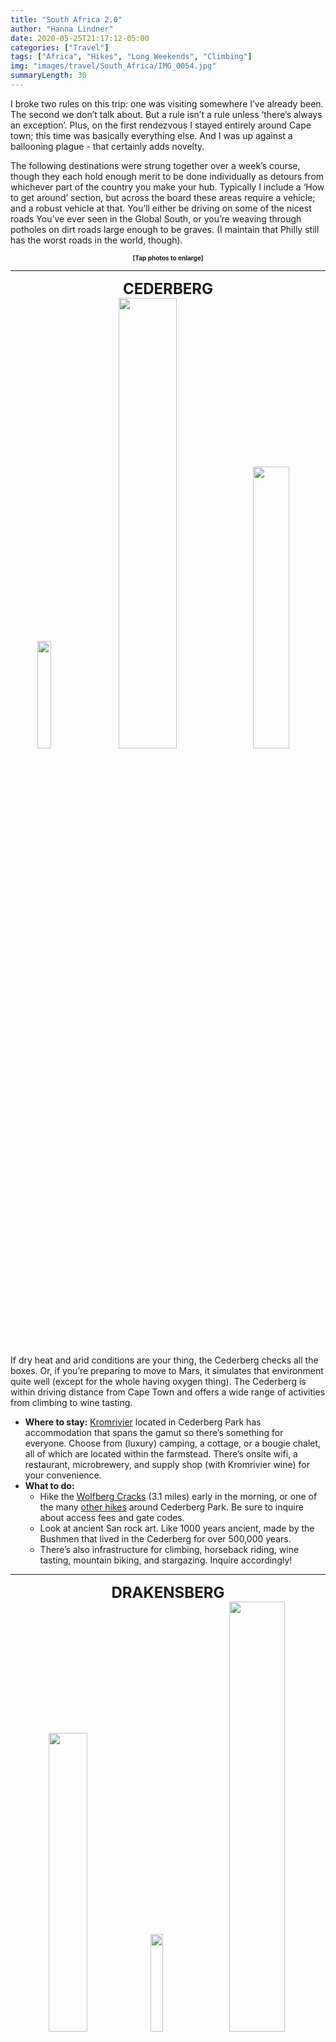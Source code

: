 ```yaml
---
title: "South Africa 2.0"
author: "Hanna Lindner"
date: 2020-05-25T21:17:12-05:00 
categories: ["Travel"]
tags: ["Africa", "Hikes", "Long Weekends", "Climbing"]
img: "images/travel/South_Africa/IMG_0054.jpg"
summaryLength: 30
---
```


I broke two rules on this trip: one was visiting somewhere I've already been. The second we don't talk about. But a rule isn't a rule unless 'there's always an exception'. Plus, on the first rendezvous I stayed entirely around Cape town; this time was basically everything else. And I was up against a ballooning plague - that certainly adds novelty.

The following destinations were strung together over a week's course, though they each hold enough merit to be done individually as detours from whichever part of the country you make your hub. Typically I include a 'How to get around’ section, but across the board these areas require a vehicle; and a robust vehicle at that. You'll either be driving on some of the nicest roads You've ever seen in the Global South, or you're weaving through potholes on dirt roads large enough to be graves. (I maintain that Philly still has the worst roads in the world, though).


<center>
<font size="1">
**[Tap photos to enlarge]**
</font>
</center>

--- 

<center>
<font size="5">
**CEDERBERG**
</font>
</center>
<center>
[![](/images/travel/South_Africa/IMG_3007 2.JPG){ width=21% }](https://www.hannalindner.com/travel/South_Africa/IMG_3007 2.JPG)
[![](/images/travel/South_Africa/IMG_2824.JPG){ width=43% }](https://www.hannalindner.com/travel/South_Africa/IMG_2824.JPG)
[![](/images/travel/South_Africa/IMG_6410.JPG){ width=34% }](https://www.hannalindner.com/travel/South_Africa/IMG_6410.JPG)
</center> 

If dry heat and arid conditions are your thing, the Cederberg checks all the boxes. Or, if you’re preparing to move to Mars, it simulates that environment quite well (except for the whole having oxygen thing). The Cederberg is within driving distance from Cape Town and offers a wide range of activities from climbing to wine tasting.  

- **Where to stay:** [Kromrivier](https://cederbergpark.com/accommodation/) located in Cederberg Park has accommodation that spans the gamut so there's something for everyone. Choose from (luxury) camping, a cottage, or a bougie chalet, all of which are located within the farmstead. There's onsite wifi, a restaurant, microbrewery, and supply shop (with Kromrivier wine) for your convenience.
- **What to do:**
    - Hike the [Wolfberg Cracks](https://www.roadtripryan.com/go/t/other/odds-and-ends-area/wolfberg-cracks-and-wolfberg-arch) (3.1 miles) early in the morning, or one of the many [other hikes](https://cederbergpark.com/activities/hiking/) around Cederberg Park. Be sure to inquire about access fees and gate codes.
    - Look at ancient San rock art. Like 1000 years ancient, made by the Bushmen that lived in the Cederberg for over 500,000 years. 
    - There's also infrastructure for climbing, horseback riding, wine tasting, mountain biking, and stargazing. Inquire accordingly!

---

<center>
<font size="5">
**DRAKENSBERG**
</font>
</center>
<center>
[![](/images/travel/South_Africa/IMG_9869.JPG){ width=35% }](https://www.hannalindner.com/travel/South_Africa/IMG_9869.JPG)
[![](/images/travel/South_Africa/IMG_6693.JPG){ width=20% }](https://www.hannalindner.com/travel/South_Africa/IMG_6693.JPG)
[![](/images/travel/South_Africa/IMG_0148 3.JPG){ width=42% }](https://www.hannalindner.com/travel/South_Africa/IMG_0148 3.JPG)
</center>  

On the other hand if you’re psychotic like me and enjoy humidity (so long as it’s not matched with excessive heat), then the Drakensberg is your place! Located on the opposite coast, it couldn't be more different than the Western Cape: excessively green, wet, and humid.  

- **Where to stay:** 
    - Fancy pants option: [Witsieshoek Mountain Lodge](https://www.witsieshoek.co.za/) also offers accommodation on a sliding scale from 'hikers cabins' to upscale rooms with a view. Truthfully you can't escape the gorgeous views here though. Step outside from anywhere and take in the majesty of the northern Drakensberg mountains and Sentinel Peak. Take advantage of the dining and spa here in between the many hikes at your doorstep. 
    - Budget option: [Amphitheatre Backpackers](http://www.amphibackpackers.com/) caters to a younger crowd and accommodation starts at camping spots and goes up to private rooms. The amenities are not to be overlooked - pool, jacuzzi, sauna, laundry, gift shop, bar, ample common space for socializing, and guided activities just scratch the service. Oh, and spectacular views as the cherry on top!
- **What to do:**
    - [Sentinal Chain Ladder](https://www.witsieshoek.co.za/drakensberg-activities/hiking-trails/chain-ladder-via-sentinel) hike: This solid half-day hike (for those in shape) offers the full spectrum of steep switchbacks, leisurely flat stretches, and fun ladder climbing. Guides can be arranged through Witsieshoek Mountain Lodge.
    - Hike, climb, abseil, trek (and more) with [guided half-day to multi-day excursions](http://www.amphibackpackers.com/activities) organized by Amphitheatre Backpackers. Prices are very reasonable and if you've got the know-how, and don't need a guide, but don't have wheels - they offer shuttles to get you to where you want to be.

---

<center>
<font size="5">
**LESOTHO**
</font>
</center>
<center>
[![](/images/travel/South_Africa/IMG_8732.JPG){ width=31% }](https://www.hannalindner.com/travel/South_Africa/IMG_8732.JPG)
[![](/images/travel/South_Africa/IMG_0145.JPG){ width=21% }](https://www.hannalindner.com/travel/South_Africa/IMG_0145.JPG)
[![](/images/travel/South_Africa/IMG_0828.JPG){ width=43% }](https://www.hannalindner.com/travel/South_Africa/IMG_0828.JPG)
</center> 

And finally, if you want to see an entire country in 24 hours, drive through Lesotho and spend the night in Semonkong! Except don't do this when there's a ballooning pandemic and constant changes in travel restrictions, as border security won't take too kindly to Americans who are awful at preventing transmission of highly contagious viruses...  

- **Where to stay:** [Semonkong Lodge](https://www.semonkonglodge.com/) is one of the coolest places I've ever stayed and I wish I could have stayed a full week. While the drive to the lodge will have you wondering what you've gotten yourself into (and whether your car tires are going to make it out alive), the experience once you've arrived is more than worth it. Rooms are built in the traditional Lesotho style as rondavels made of thatch and stone. The property feels like an enchanted forest, serves the most delectable bread-type thing on the planet, and organizes guided activities that are worth so much more than the minuscule fees they conjure.
- **What to do:**
    - Visit Maletsunyane Falls, one of the the largest waterfalls in Africa
    - Buy yourself a magic blanket, AKA the traditional woolen [Basotho blanket](https://www.aranda.co.za/) worn by Soto people. It may not be quite as magical as Harry Potter's invisibility cloak, but it's damn close. 


---

<center>
[![](/images/travel/South_Africa/IMG_4100.JPG){ width=40% }](https://www.hannalindner.com/travel/South_Africa/IMG_4100.JPG)
</center>
<center>
**I want to acknowledge the past, present, and future generations of the South African and Soto locals, particularly the natives that have looked after and learned from the land for generations. It is their willingness to invite outsiders into their space, their kind hospitality, and enduring wisdom that make experiences like this possible, now and for years to come. Ultimately it is the people, their spirit, and culture that we remember and carry on to the next destination. In deepest gratitude...**
</center>
---